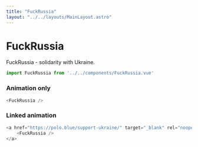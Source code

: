 ```yaml
---
title: "FuckRussia"
layout: "../../layouts/MainLayout.astro"
---
```


# FuckRussia

FuckRussia - solidarity with Ukraine.

```js
import FuckRussia from '../../components/FuckRussia.vue'
```
####

### Animation only

<div class="component-preview">
    <FuckRussia />
</div>

```js
<FuckRussia />
```


### Linked animation

<div class="component-preview">
    <a href="https://polo.blue/support-ukraine/" target="_blank" rel="noopener">
        <FuckRussia />
    </a>
</div>

```js
<a href="https://polo.blue/support-ukraine/" target="_blank" rel="noopener">
    <FuckRussia />
</a>
```
